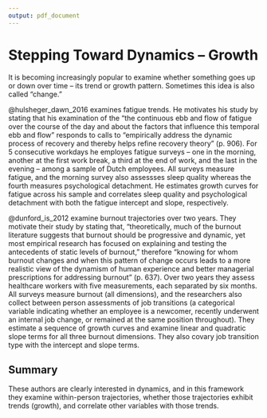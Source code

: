 ```yaml
---
output: pdf_document
---
```


# Stepping Toward Dynamics -- Growth

It is becoming increasingly popular to examine whether something goes up or down over time -- its trend or growth pattern. Sometimes this idea is also called "change."

@hulsheger_dawn_2016 examines fatigue trends. He motivates his study by stating that his examination of the "the continuous ebb and flow of fatigue over the course of the day and about the factors that influence this temporal ebb and flow" responds to calls to "empirically address the dynamic process of recovery and thereby helps refine recovery theory" (p. 906). For 5 consecutive workdays he employes fatigue surveys -- one in the morning, another at the first work break, a third at the end of work, and the last in the evening -- among a sample of Dutch employees. All surveys measure fatigue, and the morning survey also assessses sleep quality whereas the fourth measures psychological detachment. He estimates growth curves for fatigue across his sample and correlates sleep quality and psychological detachment with both the fatigue intercept and slope, respectively. 

@dunford_is_2012 examine burnout trajectories over two years. They motivate their study by stating that, "theoretically, much of the burnout literature suggests that burnout should be progressive and dynamic, yet most empirical research has focused on explaining and testing the antecedents of static levels of burnout," therefore "knowing for whom burnout changes and when this pattern of change occurs leads to a more realistic view of the dynamism of human experience and better managerial prescriptions for addressing burnout" (p. 637). Over two years they assess healthcare workers with five measurements, each separated by six months. All surveys measure burnout (all dimensions), and the researchers also collect between person assessments of job transitions (a categorical variable indicating whether an employee is a newcomer, recently underwent an internal job change, or remained at the same position throughout). They estimate a sequence of growth curves and examine linear and quadratic slope terms for all three burnout dimensions. They also covary job transition type with the intercept and slope terms. 

## Summary

These authors are clearly interested in dynamics, and in this framework they examine within-person trajectories, whether those trajectories exhibit trends (growth), and correlate other variables with those trends. 